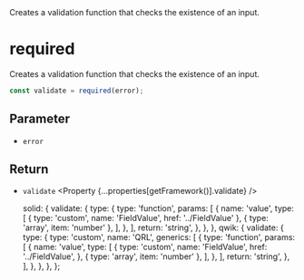 
<Title>required</Title>
<Description>
  Creates a validation function that checks the existence of an input.
</Description>

# required

Creates a validation function that checks the existence of an input.

```ts
const validate = required(error);
```

## Parameter

- `error` <Property type="string" />

## Return

- `validate` <Property {...properties[getFramework()].validate} />

  solid: {
    validate: {
      type: {
        type: 'function',
        params: [
          {
            name: 'value',
            type: [
              { type: 'custom', name: 'FieldValue', href: '../FieldValue' },
              { type: 'array', item: 'number' },
            ],
          },
        ],
        return: 'string',
      },
    },
  },
  qwik: {
    validate: {
      type: {
        type: 'custom',
        name: 'QRL',
        generics: [
          {
            type: 'function',
            params: [
              {
                name: 'value',
                type: [
                  {
                    type: 'custom',
                    name: 'FieldValue',
                    href: '../FieldValue',
                  },
                  { type: 'array', item: 'number' },
                ],
              },
            ],
            return: 'string',
          },
        ],
      },
    },
  },
};
